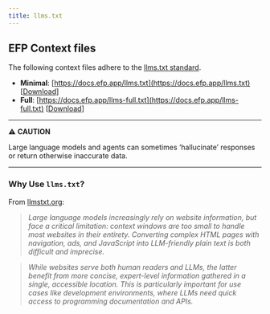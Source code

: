 ```yaml
---
title: llms.txt
---
```


## EFP Context files

The following context files adhere to the [llms.txt standard](https://llmstxt.org/).

- **Minimal**: [https://docs.efp.app/llms.txt](https://docs.efp.app/llms.txt) [<a href="https://docs.efp.app/llms.txt" download="llms.txt">Download</a>]
- **Full**: [https://docs.efp.app/llms-full.txt](https://docs.efp.app/llms-full.txt) [<a href="https://docs.efp.app/llms-full.txt" download="llms-full.txt">Download</a>]

---
⚠️ **CAUTION**

Large language models and agents can sometimes ‘hallucinate’ responses or return otherwise inaccurate data.

---

### Why Use `llms.txt`?

From [llmstxt.org](https://llmstxt.org/):

>_Large language models increasingly rely on website information, but face a critical limitation: context windows are too small to handle most websites in their entirety. Converting complex HTML pages with navigation, ads, and JavaScript into LLM-friendly plain text is both difficult and imprecise._

>_While websites serve both human readers and LLMs, the latter benefit from more concise, expert-level information gathered in a single, accessible location. This is particularly important for use cases like development environments, where LLMs need quick access to programming documentation and APIs._

